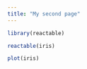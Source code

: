 ```yaml
---
title: "My second page" 
---
```



```r
library(reactable)
```

```r
reactable(iris)
```

```r
plot(iris)
```

